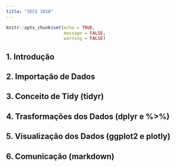 ```yaml
---
title: "SECS 2018"
---
```


```r
knitr::opts_chunk$set(echo = TRUE,
                      message = FALSE,
                      warning = FALSE)
```

## 1. Introdução



## 2. Importação de Dados



## 3. Conceito de Tidy (tidyr)



## 4. Trasformações dos Dados (dplyr e %>%)



## 5. Visualização dos Dados (ggplot2 e plotly)



## 6. Comunicação (markdown)


